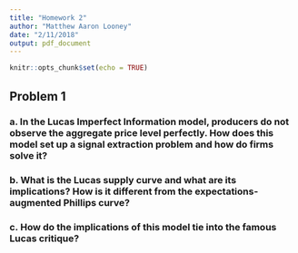 ```yaml
---
title: "Homework 2"
author: "Matthew Aaron Looney"
date: "2/11/2018"
output: pdf_document
---
```


```r
knitr::opts_chunk$set(echo = TRUE)
```

## Problem 1

### a. In the Lucas Imperfect Information model, producers do not observe the aggregate price level perfectly. How does this model set up a signal extraction problem and how do firms solve it?






### b. What is the Lucas supply curve and what are its implications?  How is it different from the expectations-augmented Phillips curve?






### c. How do the implications of this model tie into the famous Lucas critique?

